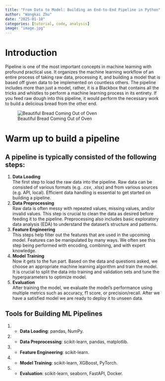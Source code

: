 ```yaml
---
title: "From Data to Model: Building an End-to-End Pipeline in Python"
author: "Wangkai Zhu"
date: "2025-01-18"
categories: [tutorial, code, analysis]
image: "image.jpg"
---
```


# Introduction

Pipeline is one of the most important concepts in machine learning with profound practical use. It organizes the machine learning workflow of an entire process of taking raw data, processing it, and building a model that is based off given data to be implemented on countless others. The pipeline includes more than just a model, rather, it is a Blackbox that contains all the tricks and whistles to perform a machine learning process in its entirety. If you feed raw dough into this pipeline, it would perform the necessary work to build a delicious bread from the other end.  


![Beautiful Bread Coming Out of Oven](oven.jpg)

# Warm up to build a pipeline

## A pipeline is typically consisted of the following steps:
1.	**Data Loading**  
The first step to load the raw data into the pipeline. Raw data can be consisted of various formats (e.g. .csv, .xlsx) and from various sources (e.g. API, local).
Efficient data handling is essential to get started on building a pipeline.  
2.	**Data Preprocessing**  
Raw data is often messy with repeated values, missing values, and/or invalid values. This step is crucial to clean the data as desired before feeding it to the pipeline. Preprocessing also includes basic exploratory data analysis (EDA) to understand the dataset’s structure and patterns. 
3.	**Feature Engineering**  
This steps help filter out the features that are used in the upcoming model. Features can be manipulated by many ways. We often see this step being performed with encoding, combining, and with expert knowledge.  
4.	**Model Training**  
Now it gets to the fun part. Based on the data and questions asked, we choose an appropriate machine learning algorithm and train the model. It is crucial to split the data into training and validation sets and tune the hyperparameters to optimize model.  
5.	**Evaluation**  
After training the model, we evaluate the model’s performance using multiple metrics such as accuracy, f1 score, or precision/recall. After we have a satisfied model we are ready to deploy it to unseen data.  

## Tools for Building ML Pipelines 

1.	- **Data Loading**: pandas, NumPy.
2.	- **Data Preprocessing**: scikit-learn, pandas, matplotlib.
3.	- **Feature Engineering**: scikit-learn.
4.	- **Model Training**: scikit-learn, XGBoost, PyTorch.
5.	- **Evaluation**: scikit-learn, seaborn, FastAPI, Docker.